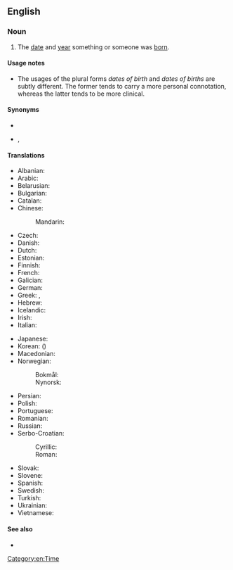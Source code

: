 {{also|date-of-birth}}

==English==

===Noun===
{{en-noun|dates of birth|dates of births}}

# The [[date]] and [[year]] something or someone was [[born]].

====Usage notes====
* The usages of the plural forms ''dates of birth'' and ''dates of births'' are subtly different. The former tends to carry a more personal connotation, whereas the latter tends to be more clinical.

====Synonyms====
* {{l|en|DOB}}
* {{l|en|birthdate}}, {{l|en|birth date}}

====Translations====
{{trans-top|date and year when something was born}}
* Albanian: {{t|sq|data e lindjes}}
* Arabic: {{t|ar|تَارِيخُ الْمِيلَادِ‎|m}}
* Belarusian: {{t|be|да́та нараджэ́ння|f}}
* Bulgarian: {{t|bg|да́та на ражда́не|f}}
* Catalan: {{t|ca|data de naixement|f}}
* Chinese:
*: Mandarin: {{t+|cmn|出生日期|tr=chūshēng rìqí|sc=Hani}}
* Czech: {{t|cs|datum narození|n}}
* Danish: {{t+|da|fødselsdato|c}}
* Dutch: {{t+|nl|geboortedatum|m}}
* Estonian: {{t|et|sünnikuupäev}}
* Finnish: {{t+|fi|syntymäaika}}
* French: {{t+|fr|date de naissance|f}}
* Galician: {{t|gl|data de nacemento|f}}
* German: {{t+|de|Geburtsdatum|n}}
* Greek: {{t|el|ημερομηνία γέννησης|f}}, {{t|el|ημερομηνία γεννήσεως|f}}
* Hebrew: {{t+|he|תַאֲרִיך לֵידָה|sc=Hebr}}
* Icelandic: {{t|is|fæðingardagur|m}}
* Irish: {{t|ga|dáta breithe|m}}
* Italian: {{t|it|data di nascita|f}}
{{trans-mid}}
* Japanese: {{t+|ja|生年月日|tr=せいねんがっぴ, seinengappi|sc=Jpan}}
* Korean: {{t+|ko|생년월일}} ({{t+|ko|生年月日}})
* Macedonian: {{t|mk|дата на раѓање|f}}
* Norwegian:
*: Bokmål: {{t|nb|fødselsdato|m}}
*: Nynorsk: {{t|nn|fødselsdato|m}}
* Persian: {{t|fa|تاریخ تولد|tr=târix-e tavallod}}
* Polish: {{t|pl|data urodzenia|f}}
* Portuguese: {{t|pt|data de nascimento|f}}
* Romanian: {{t|ro|dată de naștere}}
* Russian: {{t|ru|да́та рожде́ния|f}}
* Serbo-Croatian:
*: Cyrillic: {{t|sh|датум рођења|m|sc=Cyrl}}
*: Roman: {{t|sh|datum rođenja|m}}
* Slovak: {{t|sk|dátum narodenia|n}}
* Slovene: {{t|sl|datum rojstva|m}}
* Spanish: {{t|es|fecha de nacimiento|f}}
* Swedish: {{t+|sv|födelsedatum|n}}
* Turkish: {{t+|tr|doğum tarihi}}
* Ukrainian: {{t|uk|да́та наро́дження|f}}
* Vietnamese: {{t|vi|ngày tháng năm sinh}}
{{trans-bottom}}

{{trans-see|birthday}}

====See also====
* {{l|en|birthday}}

[[Category:en:Time]]